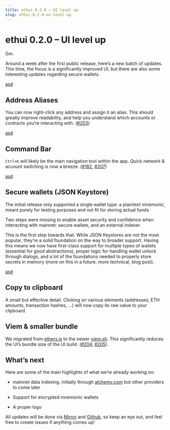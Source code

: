 ```yaml
---
title: ethui 0.2.0 – UI level up
slug: ethui-0.2.0-ui-level-up
---
```


# ethui 0.2.0 – UI level up

Gm.

Around a week after the first public release, here’s a new batch of updates. This time, the focus is a significantly improved UI, but there are also some interesting updates regarding secure wallets.

[asd](https://github.com/iron-wallet/iron/releases/tag/v0.2.1)

## Address Aliases

You can now right-click any address and assign it an alias. This should greatly improve readability, and help you understand which accounts or contracts you’re interacting with. ([\#203](#203))

[asd](./alias.mp4)

## Command Bar

`Ctrl+K` will likely be the main navigation tool within the app. Quick network & account switching is now a breeze. ([\#182](https://github.com/iron-wallet/iron/pull/182), [\#207](https://github.com/iron-wallet/iron/pull/207))

[asd](./bar.mp4)

## Secure wallets (JSON Keystore)

The initial release only supported a single wallet type: a plaintext mnemonic, meant purely for testing purposes and not fit for storing actual funds.

Two steps were missing to enable asset security and confidence when interacting with mainnet: secure wallets, and an external indexer.

This is the first step towards that. While JSON Keystores are not the most popular, they’re a solid foundation on the way to broader support. Having this means we now have first-class support for multiple types of wallets (essential for good abstractions), proper logic for handling wallet unlock through dialogs, and a lot of the foundations needed to properly store secrets in memory (more on this in a future, more technical, blog post).

[asd](./json-keystore.mp4)

## Copy to clipboard

A small but effective detail. Clicking on various elements (addresses, ETH amounts, transaction hashes, …) will now copy its raw value to your clipboard.

## Viem & smaller bundle

We migrated from [ethers.js](https://docs.ethers.org/v5/) to the newer [viem.sh](https://viem.sh/). This significantly reduces the UI’s bundle size of the UI build. ([\#204](https://github.com/iron-wallet/iron/pull/204), [\#205](https://github.com/iron-wallet/iron/pull/205)).

## What’s next

Here are some of the main highlights of what we’re already working on:

* mainnet data indexing. initially through [alchemy.com](https://www.alchemy.com/) but other providers to come later

* Support for encrypted mnemonic wallets

* A proper logo

All updates will be done via [Mirror](https://mirror.xyz/iron-wallet.eth) and [Github](https://github.com/iron-wallet/iron), so keep an eye out, and feel free to create issues if anything comes up!
